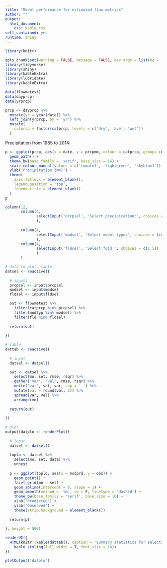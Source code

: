 ```yaml
---
title: "Model performance for estimated flow metrics"
author: ""
output: 
  html_document:
    css: kable.css
self_contained: yes
runtime: shiny
---
```


```r
library(knitr)

opts_chunk$set(warning = FALSE, message = FALSE, dev.args = list(bg = 'transparent', family = 'serif'), eval = T, echo = F)
library(tidyverse)
library(shiny)
library(kableExtra)
library(lubridate)
library(kableExtra)

data(flowmetest)
data(dayprcp)
data(yrprcp)

prcp <- dayprcp %>% 
  mutate(yr = year(date)) %>% 
  left_join(yrprcp, by = 'yr') %>%
  mutate(
    catprcp = factor(catprcp, levels = c('dry', 'ave', 'wet'))
  )
```

Precipitation from 1985 to 2014:
```r
p <- ggplot(prcp, aes(x = date, y = prcpmm, colour = catprcp, group= interaction(catprcp, yr))) + 
  geom_path() + 
  theme_bw(base_family = 'serif', base_size = 16) + 
  scale_colour_manual(values = c('tomato1', 'lightgreen', 'skyblue1')) + 
  ylab('Precipitation (mm)') + 
  theme(
    axis.title.x = element_blank(),
    legend.position = 'top',
    legend.title = element_blank()
  )
p
```

```r
column(12, 
       column(4, 
              selectInput('prcpsel', 'Select precipication:', choices = c('dry', 'ave', 'wet'))
              ),
       
       column(4, 
              selectInput('modsel', 'Select model type:', choices = list(full = 'prd', selected = 'prdimp'))
              ),
       column(4,
              selectInput('fldsel', 'Select fold:', choices = c(1:5))
              )
       )
```

```r
# data to plot, table
datsel <- reactive({
  
  # inputs
  prcpsel <- input$prcpsel
  modsel <- input$modsel
  fldsel <- input$fldsel

  out <- flowmetest %>% 
    filter(catprcp %in% prcpsel) %>% 
    filter(modtyp %in% modsel) %>% 
    filter(fld %in% fldsel)
  
  return(out)
  
})

# table
dattab <- reactive({
  
  # input
  datsel <- datsel()

  out <- datsel %>% 
    select(mo, set, rmse, rsqr) %>% 
    gather('var', 'val', rmse, rsqr) %>% 
    unite('var', set, var, sep = ' ') %>% 
    mutate(val = round(val, 2)) %>% 
    spread(var, val) %>% 
    arrange(mo) 
  
  return(out)
  
})

# plot
output$datplo <- renderPlot({
  
  # input
  datsel <- datsel()
  
  toplo <- datsel %>% 
    select(mo, set, data) %>% 
    unnest
  
  p <- ggplot(toplo, aes(x = modprd, y = obs)) + 
    geom_point() + 
    facet_grid(mo ~ set) +
    geom_abline(intercept = 0, slope = 1) +
    geom_smooth(method = 'lm', se = F, linetype = 'dashed') + 
    theme_bw(base_family = 'serif', base_size = 16) + 
    xlab('Predicted') +
    ylab('Observed') + 
    theme(strip.background = element_blank())
  
  return(p)
  
}, height = 500)
```

```r
renderUI({
  HTML(knitr::kable(dattab(), caption = 'Summary statistics for selection.', format = 'html') %>% 
    kable_styling(full_width = T, font_size = 14))
})
```

```r
plotOutput('datplo')
```






